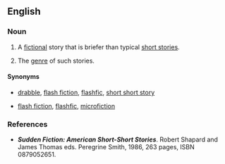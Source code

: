 ==English==

===Noun===
{{en-noun|head=[[sudden]] [[fiction]]}}

# {{context|countable|lang=en}} A [[fictional]] story that is briefer than typical [[short story|short stories]].
# {{context|uncountable|lang=en}} The [[genre]] of such stories.

====Synonyms====
* {{sense|individual story}} [[drabble]], [[flash fiction]], [[flashfic]], [[short short story]]
* {{sense|genre}} [[flash fiction]], [[flashfic]], [[microfiction]]

===References===
*'''''Sudden Fiction: American Short-Short Stories'''''. Robert Shapard and James Thomas eds. Peregrine Smith, 1986, 263 pages, ISBN 0879052651.